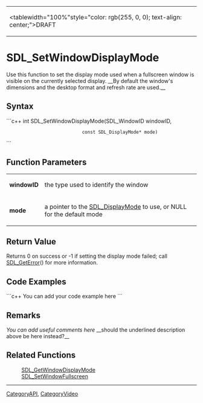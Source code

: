 <!-- pragma section-numbers off -->
<!-- pragma disable-camelcase -->
{|
|<tablewidth="100%"style="color: rgb(255, 0, 0); text-align: center;">DRAFT
|}

= SDL_SetWindowDisplayMode =
Use this function to set the display mode used when a fullscreen window is visible on the currently selected display. __By default the window's dimensions and the desktop format and refresh rate are used.__


== Syntax ==
```c++
int SDL_SetWindowDisplayMode(SDL_WindowID           windowID,
                             const SDL_DisplayMode* mode)
```

== Function Parameters ==
{|
|'''windowID'''
|the type used to identify the window
|-
|'''mode'''
|a pointer to the [[SDL_DisplayMode]] to use, or NULL for the default mode
|}

== Return Value ==
Returns 0 on success or -1 if setting the display mode failed; call [[SDL_GetError]]() for more information.

== Code Examples ==
```c++
You can add your code example here
```

== Remarks ==
''You can add useful comments here'' 
__should the underlined description above be here instead?__

== Related Functions ==
:[[SDL_GetWindowDisplayMode]]
:[[SDL_SetWindowFullscreen]]

----
[[CategoryAPI]], [[CategoryVideo]]
